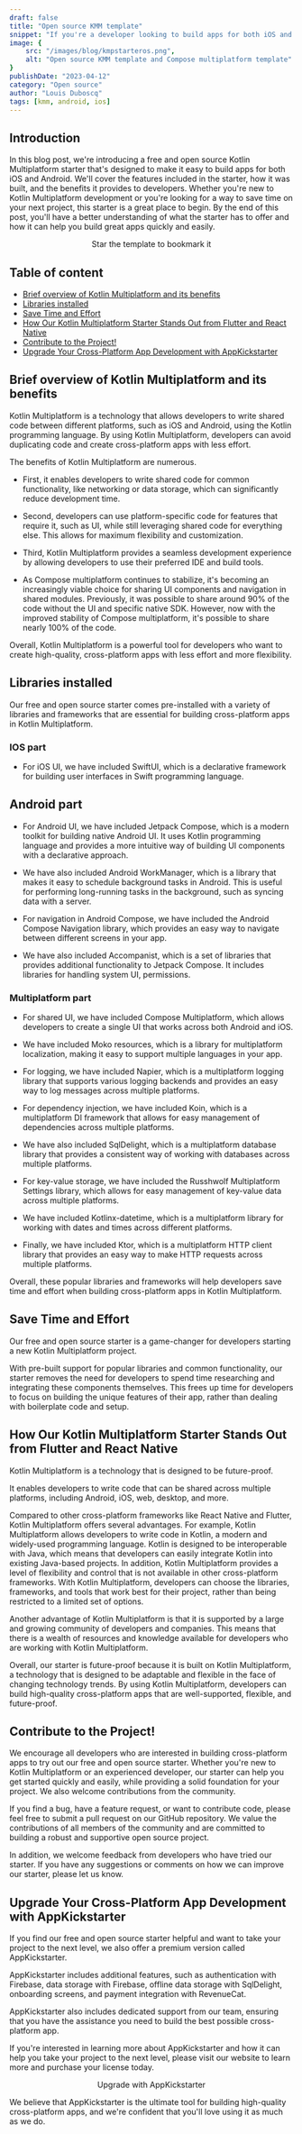 ```yaml
---
draft: false
title: "Open source KMM template"
snippet: "If you're a developer looking to build apps for both iOS and Android using Kotlin Multiplatform, our free and open source starter is the perfect place to begin. With common used and popular libraries this starter is designed to save you time and make it easy to build great apps."
image: {
    src: "/images/blog/kmpstarteros.png",
    alt: "Open source KMM template and Compose multiplatform template"
}
publishDate: "2023-04-12"
category: "Open source"
author: "Louis Duboscq"
tags: [kmm, android, ios]
--- 
```

  

## Introduction 

In this blog post, we're introducing a free and open source Kotlin Multiplatform starter that's designed to make it easy to build apps for both iOS and Android. We'll cover the features included in the starter, how it was built, and the benefits it provides to developers. Whether you're new to Kotlin Multiplatform development or you're looking for a way to save time on your next project, this starter is a great place to begin. By the end of this post, you'll have a better understanding of what the starter has to offer and how it can help you build great apps quickly and easily.
 
 
 <div class=" place-items-center ">
<div class="mt-6 flex flex-col sm:flex-row gap-3"  align="center">
<p    class="flex gap-3 items-center "></p>
    <Link 
        target="_blank"
        href="https://github.com/AppKickstarter/StarterOS" 
        class="flex gap-3 items-center "
        rel="noopener"
    >
        <Icon class="text-white w-5 h-5" name="bx:bxs-star" />
        Star the template to bookmark it
    </Link>
<p    class="flex gap-3 items-center "></p>
</div> 
</div>

## Table of content
 
 - [Brief overview of Kotlin Multiplatform and its benefits](#benefits) 
 - [Libraries installed](#libraries) 
 - [Save Time and Effort](#save) 
 - [How Our Kotlin Multiplatform Starter Stands Out from Flutter and React Native](#future) 
 - [Contribute to the Project!](#contribute)
 - [Upgrade Your Cross-Platform App Development with AppKickstarter](#upgrade)

  

 <a id="benefits"></a>

## Brief overview of Kotlin Multiplatform and its benefits

Kotlin Multiplatform is a technology that allows developers to write shared code between different platforms, such as iOS and Android, using the Kotlin programming language. By using Kotlin Multiplatform, developers can avoid duplicating code and create cross-platform apps with less effort.

The benefits of Kotlin Multiplatform are numerous. 

- First, it enables developers to write shared code for common functionality, like networking or data storage, which can significantly reduce development time. 

- Second, developers can use platform-specific code for features that require it, such as UI, while still leveraging shared code for everything else. This allows for maximum flexibility and customization. 

- Third, Kotlin Multiplatform provides a seamless development experience by allowing developers to use their preferred IDE and build tools.

- As Compose multiplatform continues to stabilize, it's becoming an increasingly viable choice for sharing UI components and navigation in shared modules. Previously, it was possible to share around 90% of the code without the UI and specific native SDK. However, now with the improved stability of Compose multiplatform, it's possible to share nearly 100% of the code.

Overall, Kotlin Multiplatform is a powerful tool for developers who want to create high-quality, cross-platform apps with less effort and more flexibility. 

 <a id="libraries"></a>

## Libraries installed

Our free and open source starter comes pre-installed with a variety of libraries and frameworks that are essential for building cross-platform apps in Kotlin Multiplatform.

### IOS part
- For iOS UI, we have included SwiftUI, which is a declarative framework for building user interfaces in Swift programming language.

## Android part
- For Android UI, we have included Jetpack Compose, which is a modern toolkit for building native Android UI. It uses Kotlin programming language and provides a more intuitive way of building UI components with a declarative approach.

- We have also included Android WorkManager, which is a library that makes it easy to schedule background tasks in Android. This is useful for performing long-running tasks in the background, such as syncing data with a server.

- For navigation in Android Compose, we have included the Android Compose Navigation library, which provides an easy way to navigate between different screens in your app.

- We have also included Accompanist, which is a set of libraries that provides additional functionality to Jetpack Compose. It includes libraries for handling system UI, permissions.

### Multiplatform part

- For shared UI, we have included Compose Multiplatform, which allows developers to create a single UI that works across both Android and iOS.

- We have included Moko resources, which is a library for multiplatform localization, making it easy to support multiple languages in your app.

- For logging, we have included Napier, which is a multiplatform logging library that supports various logging backends and provides an easy way to log messages across multiple platforms.

- For dependency injection, we have included Koin, which is a multiplatform DI framework that allows for easy management of dependencies across multiple platforms.

- We have also included SqlDelight, which is a multiplatform database library that provides a consistent way of working with databases across multiple platforms.

- For key-value storage, we have included the Russhwolf Multiplatform Settings library, which allows for easy management of key-value data across multiple platforms.

- We have included Kotlinx-datetime, which is a multiplatform library for working with dates and times across different platforms.

- Finally, we have included Ktor, which is a multiplatform HTTP client library that provides an easy way to make HTTP requests across multiple platforms.

Overall, these popular libraries and frameworks will help developers save time and effort when building cross-platform apps in Kotlin Multiplatform.
    
 <a id="save"></a>

## Save Time and Effort 


Our free and open source starter is a game-changer for developers starting a new Kotlin Multiplatform project. 

With pre-built support for popular libraries and common functionality, our starter removes the need for developers to spend time researching and integrating these components themselves. 
This frees up time for developers to focus on building the unique features of their app, rather than dealing with boilerplate code and setup.

 <a id="future"></a>

## How Our Kotlin Multiplatform Starter Stands Out from Flutter and React Native

 
Kotlin Multiplatform is a technology that is designed to be future-proof. 

It enables developers to write code that can be shared across multiple platforms, including Android, iOS, web, desktop, and more.

Compared to other cross-platform frameworks like React Native and Flutter, Kotlin Multiplatform offers several advantages. 
For example, Kotlin Multiplatform allows developers to write code in Kotlin, a modern and widely-used programming language. 
Kotlin is designed to be interoperable with Java, which means that developers can easily integrate Kotlin into existing Java-based projects.
In addition, Kotlin Multiplatform provides a level of flexibility and control that is not available in other cross-platform frameworks.
With Kotlin Multiplatform, developers can choose the libraries, frameworks, and tools that work best for their project, rather than being restricted to a limited set of options.

Another advantage of Kotlin Multiplatform is that it is supported by a large and growing community of developers and companies. 
This means that there is a wealth of resources and knowledge available for developers who are working with Kotlin Multiplatform.

Overall, our starter is future-proof because it is built on Kotlin Multiplatform, a technology that is designed to be adaptable and flexible in the face of changing technology trends. 
By using Kotlin Multiplatform, developers can build high-quality cross-platform apps that are well-supported, flexible, and future-proof.

 
 <a id="contribute"></a>

## Contribute to the Project!

We encourage all developers who are interested in building cross-platform apps to try out our free and open source starter. 
Whether you're new to Kotlin Multiplatform or an experienced developer, our starter can help you get started quickly and easily, while providing a solid foundation for your project.
We also welcome contributions from the community. 

If you find a bug, have a feature request, or want to contribute code, please feel free to submit a pull request on our GitHub repository.
We value the contributions of all members of the community and are committed to building a robust and supportive open source project.

In addition, we welcome feedback from developers who have tried our starter. If you have any suggestions or comments on how we can improve our starter, please let us know. 

 <a id="upgrade"></a>

## Upgrade Your Cross-Platform App Development with AppKickstarter


If you find our free and open source starter helpful and want to take your project to the next level, we also offer a premium version called AppKickstarter. 

AppKickstarter includes additional features, such as authentication with Firebase, data storage with Firebase, offline data storage with SqlDelight, onboarding screens, and payment integration with RevenueCat.

AppKickstarter also includes dedicated support from our team, ensuring that you have the assistance you need to build the best possible cross-platform app.

If you're interested in learning more about AppKickstarter and how it can help you take your project to the next level, please visit our website to learn more and purchase your license today. 

<div class="mt-6 flex flex-col sm:flex-row gap-3"  align="center">
    <Link  
        href="https://appkickstarter.com" 
        class="flex gap-3 items-center "
        rel="noopener"
    >
        <Icon class="text-white w-5 h-5" name="bx:bxs-rocket" />
        Upgrade with AppKickstarter
    </Link>
</div> 

We believe that AppKickstarter is the ultimate tool for building high-quality cross-platform apps, and we're confident that you'll love using it as much as we do.

  